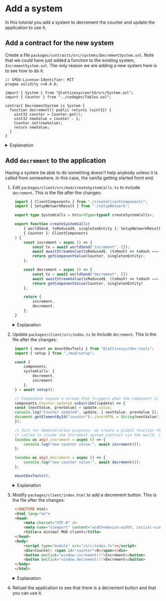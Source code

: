 # Add a system

In this tutorial you add a system to decrement the counter and update the application to use it.

## Add a contract for the new system

Create a file `packages/contracts/src/systems/DecrementSystem.sol`.
Note that we could have just added a function to the existing system, `IncrementSystem.sol`.
The only reason we are adding a new system here is to see how to do it.

```solidity
// SPDX-License-Identifier: MIT
pragma solidity >=0.8.0;

import { System } from "@latticexyz/world/src/System.sol";
import { Counter } from "../codegen/Tables.sol";

contract DecrementSystem is System {
  function decrement() public returns (uint32) {
    uint32 counter = Counter.get();
    uint32 newValue = counter - 1;
    Counter.set(newValue);
    return newValue;
  }
}
```

<details>
<summary>Explanation</summary>

<p></p>

```solidity
import { System } from "@latticexyz/world/src/System.sol";
import { Counter } from "../codegen/Tables.sol";
```

The two things the system needs to know: how to be a `System` and how to access the `Counter`.

```solidity
uint32 counter = Counter.get();
```

Get the counter value.


```solidity
Counter.set(newValue);
```

Set the counter to a new value.

</details>


## Add `decrement` to the application

Having a system be able to do something doesn't help anybody unless it is called from somewhere.
In this case, the vanilla getting started front end.

1. Edit `packages/client/src/mud/createSystemCalls.ts` to include `decrement`.
    This is the file after the changes:
  
   ```typescript
    import { ClientComponents } from "./createClientComponents";
    import { SetupNetworkResult } from "./setupNetwork";

    export type SystemCalls = ReturnType<typeof createSystemCalls>;

    export function createSystemCalls(
        { worldSend, txReduced$, singletonEntity }: SetupNetworkResult,
        { Counter }: ClientComponents
    ) {
        const increment = async () => {
            const tx = await worldSend("increment", []);
            await awaitStreamValue(txReduced$, (txHash) => txHash === tx.hash);
            return getComponentValue(Counter, singletonEntity);
        };

        const decrement = async () => {
            const tx = await worldSend("decrement", []) 
            await awaitStreamValue(txReduced$, (txHash) => txHash === tx.hash) 
            return getComponentValue(Counter, singletonEntity)
        };

        return {
            increment,
            decrement, 
        };
    }        
   ```

   <details>
   <summary>
   Explanation
   </summary>

   <p></p>

   The new function is `decrement`.

    ```typescript
    const decrement = async () => {
    ```

    This function involves sending a transaction, which is a slow process, so it needs to be [asynchronous](https://www.w3schools.com/js/js_async.asp).

    ```typescript
        const tx = await worldSend("decrement", []) 
    ```

    This is the way we call functions in top-level systems in a world. 
    The second parameter, the list, is for the function parameters.
    In this case there aren't any, so it is empty.

    ```typescript        
        await awaitStreamValue(txReduced$, (txHash) => txHash === tx.hash) 
    ```

    Await until we receive confirmation that the transaction has been added to a block.

    ```typescript
        return getComponentValue(Counter, singletonEntity)
    };
    ```

    Get the value of `Counter` to return it.
    It should already be the updated value.

    ```typescript
    return {
        increment,
        decrement, 
    };
    ```

    Of course, we also need to return `decrement` so it can be used elsewhere.

    </details>

1. Update `packages/client/src/index.ts` to include `decrement`.
   This is the file after the changes:

   ```typescript
    import { mount as mountDevTools } from "@latticexyz/dev-tools";
    import { setup } from "./mud/setup";

    const {
        components,
        systemCalls: { 
            decrement,
            increment 
        },
    } = await setup();

    // Components expose a stream that triggers when the component is updated.
    components.Counter.update$.subscribe((update) => {
    const [nextValue, prevValue] = update.value;
    console.log("Counter updated", update, { nextValue, prevValue });
    document.getElementById("counter")!.innerHTML = String(nextValue?.value ?? "unset");
    });

    // Just for demonstration purposes: we create a global function that can be
    // called to invoke the Increment system contract via the world. (See IncrementSystem.sol.)
    (window as any).increment = async () => {
        console.log("new counter value:", await increment());
    };

    (window as any).decrement = async () => {
        console.log("new counter value:", await decrement());
    };

    mountDevTools();
   ```

   <details>
   <summary>Explanation</summary>

   <p></p>

    ```typescript
    const {
        components,
        systemCalls: { 
            decrement,
            increment 
        },
    } = await setup();
    ```

    This syntax means the we call [`setup()`](https://github.com/latticexyz/mud/blob/main/examples/minimal/packages/client-vanilla/src/mud/setup.ts), and then set `components`, `systemCalls.increment`, and `systemCalls.decrement` to the values provided in the hash returned by this function.
    `systemCalls` comes from `createSystemCalls()`, which we modified in the previous step.

    ```typescript
    (window as any).decrement = async () => {
        console.log("new counter value:", await decrement());
    };
    ```

    We need to make `decrement` available to our application code.
    Most frameworks have a standard mechanism to do this, but we are using `vanilla`, which doesn't - so we add it to `window` which is a global variable.

   </details>


1. Modify `packages/client/index.html` to add a decrement button.
   This is the file after the changes:

   ```html
    <!DOCTYPE html>
    <html lang="en">
    <head>
        <meta charset="UTF-8" />
        <meta name="viewport" content="width=device-width, initial-scale=1.0" />
        <title>a minimal MUD client</title>
    </head>
    <body>
        <script type="module" src="/src/index.ts"></script>
        <div>Counter: <span id="counter">0</span></div>
        <button onclick="window.increment()">Increment</button>
        <button onclick="window.decrement()">Decrement</button>
    </body>
    </html>
   ```

   <details>
   <summary>Explanation</summary>

   <p></p>

   ```html
   <button onclick="window.decrement()">Decrement</button>
   ```

   Create a [`button`](https://www.w3schools.com/tags/tag_button.asp) with an [`onClick`](https://www.w3schools.com/tags/ev_onclick.asp) property. 

   </details>

1. Reload the application to see that there is a decrement button and that you can use it.